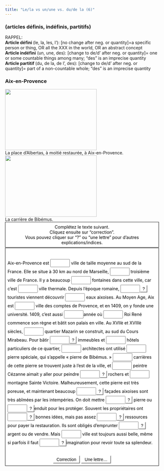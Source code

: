 ```yaml
---
title: "Le/la vs un/une vs. du/de la (6)"
---
```


### (articles d&eacute;finis, ind&eacute;finis, partitifs)

<p></p>RAPPEL: <br>
<strong>Article d&eacute;fini </strong>(le, la, les, l'): [no change after neg. or quantity]=a specific person or thing, OR all the XXX in the world, OR an abstract concept <br>
<strong>Article ind&eacute;fini</strong> (un, une, des): [change to de/d' after neg. or quantity]= one or some countable things among many; "des" is an imprecise quantity <br>
<strong>Article partitif </strong>(du, de la, de l', des): [change to de/d' after neg.  or quantity]= part of a non-countable whole; "des" is an imprecise quantity</p><p></p>

### Aix-en-Provence

<body onload="StartUp()" id="TheBody" >


<img src="DSC02917_thumb.jpg" width="300" height="200" /><br /> La place d'Albertas, à moitié restaurée, à Aix-en-Provence.<br />
<img src="DSC01990_thumb.jpg" width="300" height="201" /><br />La carrière de Bibémus. <br />


<div id="InstructionsDiv" class="StdDiv">
  <div id="Instructions">Compl&#x00e9;tez le texte suivant. <br>Cliquez ensuite sur "correction". <br>Vous pouvez cliquer sur "?" ou "une lettre" pour d'autres explications/indices.</div>
</div>




<div id="MainDiv" class="StdDiv">

<!-- These top buttons hidden; reveal if required -->
<!--
<button id="CheckButton1" class="FuncButton" onmouseover="FuncBtnOver(this)" onfocus="FuncBtnOver(this)" onmouseout="FuncBtnOut(this)" onblur="FuncBtnOut(this)" onmousedown="FuncBtnDown(this)" onmouseup="FuncBtnOut(this)" onclick="CheckAnswers()">&nbsp;Correction&nbsp;</button>


<button class="FuncButton" onmouseover="FuncBtnOver(this)" onfocus="FuncBtnOver(this)" onmouseout="FuncBtnOut(this)" onblur="FuncBtnOut(this)" onmousedown="FuncBtnDown(this)" onmouseup="FuncBtnOut(this)" onclick="ShowHint()">&nbsp;Une lettre...&nbsp;</button>


 -->
 
<div id="ClozeDiv">
<form id="Cloze" method="post" action="" onsubmit="return false;">
<div class="ClozeBody">
Aix-en-Provence est <span class="GapSpan" id="GapSpan0"><input type="text" class="GapBox" id="Gap0" onfocus="TrackFocus(0)" onblur="LeaveGap()" size="6" style: width="6" ></input></span> ville de taille moyenne au sud de la France. Elle se situe &#x00e0; 30 km au nord de Marseille, <span class="GapSpan" id="GapSpan1"><input type="text" class="GapBox" id="Gap1" onfocus="TrackFocus(1)" onblur="LeaveGap()" size="6" style: width="6" ></input></span> troisi&#x00e8;me ville de France. Il y a beaucoup <span class="GapSpan" id="GapSpan2"><input type="text" class="GapBox" id="Gap2" onfocus="TrackFocus(2)" onblur="LeaveGap()" size="6" style: width="6" ></input></span> fontaines dans cette ville, car c&#x2019;est <span class="GapSpan" id="GapSpan3"><input type="text" class="GapBox" id="Gap3" onfocus="TrackFocus(3)" onblur="LeaveGap()" size="6" style: width="6" ></input></span> ville thermale. Depuis l&#x2019;&#x00e9;poque romaine, <span class="GapSpan" id="GapSpan4"><input type="text" class="GapBox" id="Gap4" onfocus="TrackFocus(4)" onblur="LeaveGap()" size="6" style: width="6" ></input><button style="line-height: 1.0" class="FuncButton" onfocus="FuncBtnOver(this)" onblur="FuncBtnOut(this)" onmouseover="FuncBtnOver(this)" onmouseout="FuncBtnOut(this)" onmousedown="FuncBtnDown(this)" onmouseup="FuncBtnOut(this)" onclick="ShowClue(4)">?</button></span> touristes viennent d&#x00e9;couvrir <span class="GapSpan" id="GapSpan5"><input type="text" class="GapBox" id="Gap5" onfocus="TrackFocus(5)" onblur="LeaveGap()" size="6" style: width="6" ></input></span> eaux aixoises. Au Moyen Age, Aix est <span class="GapSpan" id="GapSpan6"><input type="text" class="GapBox" id="Gap6" onfocus="TrackFocus(6)" onblur="LeaveGap()" size="6" style: width="6" ></input></span> ville des comptes de Provence, et en 1409, on y fonde une universit&#x00e9;. 1409, c&#x2019;est aussi <span class="GapSpan" id="GapSpan7"><input type="text" class="GapBox" id="Gap7" onfocus="TrackFocus(7)" onblur="LeaveGap()" size="6" style: width="6" ></input></span>ann&#x00e9;e o&#x00f9; <span class="GapSpan" id="GapSpan8"><input type="text" class="GapBox" id="Gap8" onfocus="TrackFocus(8)" onblur="LeaveGap()" size="6" style: width="6" ></input></span> Roi Ren&#x00e9; commence son r&#x00e8;gne et b&#x00e2;tit son palais en ville. Au XVII&#x00e8; et XVIII&#x00e8; si&#x00e8;cles, <span class="GapSpan" id="GapSpan9"><input type="text" class="GapBox" id="Gap9" onfocus="TrackFocus(9)" onblur="LeaveGap()" size="6" style: width="6" ></input></span> quartier Mazarin se construit, au sud du Cours Mirabeau. Pour b&#x00e2;tir <span class="GapSpan" id="GapSpan10"><input type="text" class="GapBox" id="Gap10" onfocus="TrackFocus(10)" onblur="LeaveGap()" size="6" style: width="6" ></input><button style="line-height: 1.0" class="FuncButton" onfocus="FuncBtnOver(this)" onblur="FuncBtnOut(this)" onmouseover="FuncBtnOver(this)" onmouseout="FuncBtnOut(this)" onmousedown="FuncBtnDown(this)" onmouseup="FuncBtnOut(this)" onclick="ShowClue(10)">?</button></span> immeubles et <span class="GapSpan" id="GapSpan11"><input type="text" class="GapBox" id="Gap11" onfocus="TrackFocus(11)" onblur="LeaveGap()" size="6" style: width="6" ></input></span> h&#x00f4;tels particuliers de ce quartier, <span class="GapSpan" id="GapSpan12"><input type="text" class="GapBox" id="Gap12" onfocus="TrackFocus(12)" onblur="LeaveGap()" size="6" style: width="6" ></input></span> architectes ont utilis&#x00e9; <span class="GapSpan" id="GapSpan13"><input type="text" class="GapBox" id="Gap13" onfocus="TrackFocus(13)" onblur="LeaveGap()" size="6" style: width="6" ></input></span> pierre sp&#x00e9;ciale, qui s'appelle &#x00ab; pierre de Bib&#x00e9;mus. &#x00bb; <span class="GapSpan" id="GapSpan14"><input type="text" class="GapBox" id="Gap14" onfocus="TrackFocus(14)" onblur="LeaveGap()" size="6" style: width="6" ></input></span> carri&#x00e8;res de cette pierre se trouvent juste &#x00e0; l&#x2019;est de la ville, et <span class="GapSpan" id="GapSpan15"><input type="text" class="GapBox" id="Gap15" onfocus="TrackFocus(15)" onblur="LeaveGap()" size="6" style: width="6" ></input></span> peintre C&#x00e9;zanne aimait y aller pour peindre <span class="GapSpan" id="GapSpan16"><input type="text" class="GapBox" id="Gap16" onfocus="TrackFocus(16)" onblur="LeaveGap()" size="6" style: width="6" ></input><button style="line-height: 1.0" class="FuncButton" onfocus="FuncBtnOver(this)" onblur="FuncBtnOut(this)" onmouseover="FuncBtnOver(this)" onmouseout="FuncBtnOut(this)" onmousedown="FuncBtnDown(this)" onmouseup="FuncBtnOut(this)" onclick="ShowClue(16)">?</button></span> rochers et <span class="GapSpan" id="GapSpan17"><input type="text" class="GapBox" id="Gap17" onfocus="TrackFocus(17)" onblur="LeaveGap()" size="6" style: width="6" ></input></span> montagne Sainte Victoire. Malheureusement, cette pierre est tr&#x00e8;s poreuse, et maintenant beaucoup <span class="GapSpan" id="GapSpan18"><input type="text" class="GapBox" id="Gap18" onfocus="TrackFocus(18)" onblur="LeaveGap()" size="6" style: width="6" ></input><button style="line-height: 1.0" class="FuncButton" onfocus="FuncBtnOver(this)" onblur="FuncBtnOut(this)" onmouseover="FuncBtnOver(this)" onmouseout="FuncBtnOut(this)" onmousedown="FuncBtnDown(this)" onmouseup="FuncBtnOut(this)" onclick="ShowClue(18)">?</button></span> fa&#x00e7;ades aixoises sont tr&#x00e8;s ab&#x00ee;m&#x00e9;es par les intemp&#x00e9;ries. On doit mettre <span class="GapSpan" id="GapSpan19"><input type="text" class="GapBox" id="Gap19" onfocus="TrackFocus(19)" onblur="LeaveGap()" size="6" style: width="6" ></input><button style="line-height: 1.0" class="FuncButton" onfocus="FuncBtnOver(this)" onblur="FuncBtnOut(this)" onmouseover="FuncBtnOver(this)" onmouseout="FuncBtnOut(this)" onmousedown="FuncBtnDown(this)" onmouseup="FuncBtnOut(this)" onclick="ShowClue(19)">?</button></span> pierre ou <span class="GapSpan" id="GapSpan20"><input type="text" class="GapBox" id="Gap20" onfocus="TrackFocus(20)" onblur="LeaveGap()" size="6" style: width="6" ></input><button style="line-height: 1.0" class="FuncButton" onfocus="FuncBtnOver(this)" onblur="FuncBtnOut(this)" onmouseover="FuncBtnOver(this)" onmouseout="FuncBtnOut(this)" onmousedown="FuncBtnDown(this)" onmouseup="FuncBtnOut(this)" onclick="ShowClue(20)">?</button></span>enduit pour les prot&#x00e9;ger. Souvent les propri&#x00e9;taires ont <span class="GapSpan" id="GapSpan21"><input type="text" class="GapBox" id="Gap21" onfocus="TrackFocus(21)" onblur="LeaveGap()" size="6" style: width="6" ></input><button style="line-height: 1.0" class="FuncButton" onfocus="FuncBtnOver(this)" onblur="FuncBtnOut(this)" onmouseover="FuncBtnOver(this)" onmouseout="FuncBtnOut(this)" onmousedown="FuncBtnDown(this)" onmouseup="FuncBtnOut(this)" onclick="ShowClue(21)">?</button></span> bonnes id&#x00e9;es, mais pas assez <span class="GapSpan" id="GapSpan22"><input type="text" class="GapBox" id="Gap22" onfocus="TrackFocus(22)" onblur="LeaveGap()" size="6" style: width="6" ></input><button style="line-height: 1.0" class="FuncButton" onfocus="FuncBtnOver(this)" onblur="FuncBtnOut(this)" onmouseover="FuncBtnOver(this)" onmouseout="FuncBtnOut(this)" onmousedown="FuncBtnDown(this)" onmouseup="FuncBtnOut(this)" onclick="ShowClue(22)">?</button></span> ressources pour payer la restauration. Ils sont oblig&#x00e9;s d&#x2019;emprunter <span class="GapSpan" id="GapSpan23"><input type="text" class="GapBox" id="Gap23" onfocus="TrackFocus(23)" onblur="LeaveGap()" size="6" style: width="6" ></input><button style="line-height: 1.0" class="FuncButton" onfocus="FuncBtnOver(this)" onblur="FuncBtnOut(this)" onmouseover="FuncBtnOver(this)" onmouseout="FuncBtnOut(this)" onmousedown="FuncBtnDown(this)" onmouseup="FuncBtnOut(this)" onclick="ShowClue(23)">?</button></span>argent ou de vendre. Mais <span class="GapSpan" id="GapSpan24"><input type="text" class="GapBox" id="Gap24" onfocus="TrackFocus(24)" onblur="LeaveGap()" size="6" style: width="6" ></input></span> ville est toujours aussi belle, m&#x00ea;me si parfois il faut <span class="GapSpan" id="GapSpan25"><input type="text" class="GapBox" id="Gap25" onfocus="TrackFocus(25)" onblur="LeaveGap()" size="6" style: width="6" ></input><button style="line-height: 1.0" class="FuncButton" onfocus="FuncBtnOver(this)" onblur="FuncBtnOut(this)" onmouseover="FuncBtnOver(this)" onmouseout="FuncBtnOut(this)" onmousedown="FuncBtnDown(this)" onmouseup="FuncBtnOut(this)" onclick="ShowClue(25)">?</button></span>imagination pour revoir toute sa splendeur.


</div>
</form>
</div>


<div class="Keypad" id="CharacterKeypad">
<button onclick="TypeChars('\u00e0'); return false;">&#x00e0;</button><button onclick="TypeChars(' '); return false;"> </button><button onclick="TypeChars('\u00e7'); return false;">&#x00e7;</button><button onclick="TypeChars(' '); return false;"> </button><button onclick="TypeChars('\u00e9'); return false;">&#x00e9;</button><button onclick="TypeChars(' '); return false;"> </button><button onclick="TypeChars('\u00ea'); return false;">&#x00ea;</button><button onclick="TypeChars(' '); return false;"> </button><button onclick="TypeChars('\u00e8'); return false;">&#x00e8;</button><button onclick="TypeChars(' '); return false;"> </button><button onclick="TypeChars('\u00eb'); return false;">&#x00eb;</button><button onclick="TypeChars(' '); return false;"> </button><button onclick="TypeChars('\u00f9'); return false;">&#x00f9;</button><button onclick="TypeChars(' '); return false;"> </button><button onclick="TypeChars('\u00f4'); return false;">&#x00f4;</button><button onclick="TypeChars(' '); return false;"> </button><button onclick="TypeChars('\u00c0'); return false;">&#x00c0;</button><button onclick="TypeChars(' '); return false;"> </button><button onclick="TypeChars('\u00c7'); return false;">&#x00c7;</button><button onclick="TypeChars(' '); return false;"> </button><button onclick="TypeChars('\u00c9'); return false;">&#x00c9;</button><button onclick="TypeChars(' '); return false;"> </button><button onclick="TypeChars('\u00ca'); return false;">&#x00ca;</button>

</div>


<button id="CheckButton2" class="FuncButton" onmouseover="FuncBtnOver(this)" onfocus="FuncBtnOver(this)" onmouseout="FuncBtnOut(this)" onblur="FuncBtnOut(this)" onmousedown="FuncBtnDown(this)" onmouseup="FuncBtnOut(this)" onclick="CheckAnswers()">&nbsp;Correction&nbsp;</button>


<button class="FuncButton" onmouseover="FuncBtnOver(this)" onfocus="FuncBtnOver(this)" onmouseout="FuncBtnOut(this)" onblur="FuncBtnOut(this)" onmousedown="FuncBtnDown(this)" onmouseup="FuncBtnOut(this)" onclick="ShowHint()">&nbsp;Une lettre...&nbsp;</button>


</div>



<div class="Feedback" id="FeedbackDiv">
<div class="FeedbackText" id="FeedbackContent"></div>

<button id="FeedbackOKButton" class="FuncButton" onfocus="FuncBtnOver(this)" onblur="FuncBtnOut(this)" onmouseover="FuncBtnOver(this)" onmouseout="FuncBtnOut(this)" onmousedown="FuncBtnDown(this)" onmouseup="FuncBtnOut(this)" onclick="HideFeedback(); return false;">&nbsp;OK&nbsp;</button>
</div>

<!-- BeginBottomNavButtons -->



<!-- EndBottomNavButtons -->

<!-- BeginSubmissionForm -->

<!-- EndSubmissionForm -->

</body>

<!-- Made with executable version Java Hot Potatoes Beta 6.0.2.14 -->

<!-- The following insertion allows you to add your own code directly to this head tag from the configuration screen -->



<style type="text/css">


/* This is the CSS stylesheet used in the exercise. */
/* Elements in square brackets are replaced by data based on configuration settings when the exercise is built. */

/* BeginCorePageCSS */

/* Made with executable version Java Hot Potatoes 6.0.2.14 */


/* Hack to hide a nested Quicktime player from IE, which can't handle it. */
* html object.MediaPlayerNotForIE {
	display: none;
}


p{
	text-align: left;
	margin: 0px;
	font-size: 100%;
}

table,div,span,td{
	font-size: 100%;
	color: #000000;
}

div.Titles{
	padding: 0.5em;;
	text-align: center;
	color: #000000;
}

button{
	font-family: Geneva,Arial;
	font-size: 100%;
	display: inline;
}

.ExerciseTitle{
	font-size: 140%;
	color: #000000;
}

.ExerciseSubtitle{
	font-size: 120%;
	color: #000000;
}

div.StdDiv{
	background-color: #ffffff;
	text-align: center;
	font-size: 100%;
	color: #000000;
	padding: 0.5em;
	border-style: solid;
	border-width: 1px 1px 1px 1px;
	border-color: #000000;
	margin-bottom: 1px;
}

/* EndCorePageCSS */

.RTLText{
	text-align: right;
	font-size: 150%;
	direction: rtl;
	font-family: "Simplified Arabic", "Traditional Arabic", "Times New Roman", Geneva,Arial; 
}

.CentredRTLText{
	text-align: center;
	font-size: 150%;
	direction: rtl;
	font-family: "Simplified Arabic", "Traditional Arabic", "Times New Roman", Geneva,Arial; 
}

button p.RTLText{
	text-align: center;
}

.RTLGapBox{
	text-align: right;
	font-size: 150%;
	direction: rtl;
	font-family: "Times New Roman", Geneva,Arial;
}

.Guess{
	font-weight: bold;
}

.CorrectAnswer{
	font-weight: bold;
}

div#Timer{
	padding: 0.25em;
	margin-left: auto;
	margin-right: auto;
	text-align: center;
	color: #000000;
}

span#TimerText{
	padding: 0.25em;
	border-width: 1px;
	border-style: solid;
	font-weight: bold;
	display: none;
	color: #000000;
}

span.Instructions{

}

div.ExerciseText{

}

.FeedbackText, .FeedbackText span.CorrectAnswer, .FeedbackText span.Guess, .FeedbackText span.Answer{
	color: #000000;
}

.LeftItem{
	font-size: 100%;
	color: #000000;
	text-align: left;
}

.RightItem{
	font-weight: bold;
	font-size: 100%;
	color: #000000;
}

span.CorrectMark{

}

input, textarea{
	font-family: Geneva,Arial;
	font-size: 120%;
}

select{
	font-size: 100%;
}

div.Feedback {
	background-color: #ffffff;
	left: 33%;
	width: 34%;
	top: 33%;
	z-index: 1;
	border-style: solid;
	border-width: 1px;
	padding: 5px;
	text-align: center;
	color: #000000;
	position: absolute;
	display: none;
	font-size: 100%;
}




div.ExerciseDiv{
	color: #000000;
}

/* JMatch flashcard styles */
table.FlashcardTable{
	background-color: transparent;
	color: #000000;
	border-color: #000000;
	margin-left: 5%;
	margin-right: 5%;
	margin-top: 2em;
	margin-bottom: 2em;
	width: 90%;
	position: relative;
	text-align: center;
	padding: 0px;
}

table.FlashcardTable tr{
	border-style: none;
	margin: 0px;
	padding: 0px;
	background-color: #ffffff;
}

table.FlashcardTable td.Showing{
	font-size: 140%;
	text-align: center;
	width: 50%;
	display: table-cell;
	padding: 2em;
	margin: 0px;
	border-style: solid;
	border-width: 1px;
	color: #000000;
	background-color: #ffffff;
}

table.FlashcardTable td.Hidden{
	display: none;
}

/* JMix styles */
div#SegmentDiv{
	margin-top: 2em;
	margin-bottom: 2em;
	text-align: center;
}

a.ExSegment{
	font-size: 120%;
	font-weight: bold;
	text-decoration: none;
	color: #000000;
}

span.RemainingWordList{
	font-style: italic;
}

div.DropLine {
	position: absolute;
	text-align: center;
	border-bottom-style: solid;
	border-bottom-width: 1px;
	border-bottom-color: #000000;
	width: 80%;
}

/* JCloze styles */

.ClozeWordList{
	text-align: center;
	font-weight: bold;
}

div.ClozeBody{
	text-align: left;
	margin-top: 2em;
	margin-bottom: 2em;
	line-height: 2.0
}

span.GapSpan{
	font-weight: bold;
}

/* JCross styles */

table.CrosswordGrid{
	margin: auto auto 1em auto;
	border-collapse: collapse;
	padding: 0px;
	background-color: #000000;
}

table.CrosswordGrid tbody tr td{
	width: 1.5em;
	height: 1.5em;
	text-align: center;
	vertical-align: middle;
	font-size: 140%;
	padding: 1px;
	margin: 0px;
	border-style: solid;
	border-width: 1px;
	border-color: #000000;
	color: #000000;
}

table.CrosswordGrid span{
	color: #000000;
}

table.CrosswordGrid td.BlankCell{
	background-color: #000000;
	color: #000000;
}

table.CrosswordGrid td.LetterOnlyCell{
	text-align: center;
	vertical-align: middle;
	background-color: #ffffff;
	color: #000000;
	font-weight: bold;
}

table.CrosswordGrid td.NumLetterCell{
	text-align: left;
	vertical-align: top;
	background-color: #ffffff;
	color: #000000;
	padding: 1px;
	font-weight: bold;
}

.NumLetterCellText{
	cursor: pointer;
	color: #000000;
}

.GridNum{
	vertical-align: super;
	font-size: 66%;
	font-weight: bold;
	text-decoration: none;
	color: #000000;
}

.GridNum:hover, .GridNum:visited{
	color: #000000;
}

table#Clues{
	margin: auto;
	vertical-align: top;
}

table#Clues td{
	vertical-align: top;
}

table.ClueList{
  margin: auto;
}

td.ClueNum{
	text-align: right;
	font-weight: bold;
	vertical-align: top;
}

td.Clue{
	text-align: left;
}

div#ClueEntry{
	text-align: left;
	margin-bottom: 1em;
}

/* Keypad styles */

div.Keypad{
	text-align: center;
	display: none; /* initially hidden, shown if needed */
	margin-bottom: 0.5em;
}

div.Keypad button{
	font-family: Geneva,Arial;
	font-size: 120%;
	background-color: #ffffff;
	color: #000000;
	width: 2em;
}

/* JQuiz styles */

div.QuestionNavigation{
	text-align: center;
}

.QNum{
	margin: 0em 1em 0.5em 1em;
	font-weight: bold;
	vertical-align: middle;
}

textarea{
	font-family: Geneva,Arial;
}

.QuestionText{
	text-align: left;
	margin: 0px;
	font-size: 100%;
}

.Answer{
	font-size: 120%;
	letter-spacing: 0.1em;
}

.PartialAnswer{
	font-size: 120%;
	letter-spacing: 0.1em;
	color: #000000;
}

.Highlight{
	color: #000000;
	background-color: #ffff00;
	font-weight: bold;
	font-size: 120%;
}

ol.QuizQuestions{
	text-align: left;
	list-style-type: none;
}

li.QuizQuestion{
	padding: 1em;
	border-style: solid;
	border-width: 0px 0px 1px 0px;
}

ol.MCAnswers{
	text-align: left;
	list-style-type: upper-alpha;
	padding: 1em;
}

ol.MCAnswers li{
	margin-bottom: 1em;
}

ol.MSelAnswers{
	text-align: left;
	list-style-type: lower-alpha;
	padding: 1em;
}

div.ShortAnswer{
	padding: 1em;
}

.FuncButton {
	text-align: center;
	border-style: solid;

	border-left-color: #ffffff;
	border-top-color: #ffffff;
	border-right-color: #7f7f7f;
	border-bottom-color: #7f7f7f;
	color: #000000;
	background-color: #ffffff;

	border-width: 2px;
	padding: 3px 6px 3px 6px;
	cursor: pointer;
}

.FuncButtonUp {
	color: #ffffff;
	text-align: center;
	border-style: solid;

	border-left-color: #ffffff;
	border-top-color: #ffffff;
	border-right-color: #7f7f7f;
	border-bottom-color: #7f7f7f;

	background-color: #000000;
	color: #ffffff;
	border-width: 2px;
	padding: 3px 6px 3px 6px;
	cursor: pointer;
}

.FuncButtonDown {
	color: #ffffff;
	text-align: center;
	border-style: solid;

	border-left-color: #7f7f7f;
	border-top-color: #7f7f7f;
	border-right-color: #ffffff;
	border-bottom-color: #ffffff;
	background-color: #000000;
	color: #ffffff;

	border-width: 2px;
	padding: 3px 6px 3px 6px;
	cursor: pointer;
}

/*BeginNavBarStyle*/

div.NavButtonBar{
	background-color: #ffffff;
	text-align: center;
	margin: 2px 0px 2px 0px;
	clear: both;
	font-size: 100%;
}

.NavButton {
	border-style: solid;
	
	border-left-color: #ffffff;
	border-top-color: #ffffff;
	border-right-color: #7f7f7f;
	border-bottom-color: #7f7f7f;
	background-color: #ffffff;
	color: #000000;

	border-width: 2px;
	cursor: pointer;	
}

.NavButtonUp {
	border-style: solid;

	border-left-color: #ffffff;
	border-top-color: #ffffff;
	border-right-color: #7f7f7f;
	border-bottom-color: #7f7f7f;
	color: #ffffff;
	background-color: #000000;

	border-width: 2px;
	cursor: pointer;	
}

.NavButtonDown {
	border-style: solid;

	border-left-color: #7f7f7f;
	border-top-color: #7f7f7f;
	border-right-color: #ffffff;
	border-bottom-color: #ffffff;
	color: #ffffff;
	background-color: #000000;

	border-width: 2px;
	cursor: pointer;	
}

/*EndNavBarStyle*/

a{
	color: #0000ff;
}

a:visited{
	color: #ff00ff;
}

a:hover{
	color: #0000ff;
}

div.CardStyle {
	position: absolute;
	font-family: Geneva,Arial;
	font-size: 100%;
	padding: 5px;
	border-style: solid;
	border-width: 1px;
	color: #000000;
	background-color: #ffffff;
	left: -50px;
	top: -50px;
	overflow: visible;
}

.rtl{
	text-align: right;
	font-size: 140%;
}


</style>

<script type="text/javascript">

//<![CDATA[

<!--




function Client(){
//if not a DOM browser, hopeless
	this.min = false; if (document.getElementById){this.min = true;};

	this.ua = navigator.userAgent;
	this.name = navigator.appName;
	this.ver = navigator.appVersion;  

//Get data about the browser
	this.mac = (this.ver.indexOf('Mac') != -1);
	this.win = (this.ver.indexOf('Windows') != -1);

//Look for Gecko
	this.gecko = (this.ua.indexOf('Gecko') > 1);
	if (this.gecko){
		this.geckoVer = parseInt(this.ua.substring(this.ua.indexOf('Gecko')+6, this.ua.length));
		if (this.geckoVer < 20020000){this.min = false;}
	}
	
//Look for Firebird
	this.firebird = (this.ua.indexOf('Firebird') > 1);
	
//Look for Safari
	this.safari = (this.ua.indexOf('Safari') > 1);
	if (this.safari){
		this.gecko = false;
	}
	
//Look for IE
	this.ie = (this.ua.indexOf('MSIE') > 0);
	if (this.ie){
		this.ieVer = parseFloat(this.ua.substring(this.ua.indexOf('MSIE')+5, this.ua.length));
		if (this.ieVer < 5.5){this.min = false;}
	}
	
//Look for Opera
	this.opera = (this.ua.indexOf('Opera') > 0);
	if (this.opera){
		this.operaVer = parseFloat(this.ua.substring(this.ua.indexOf('Opera')+6, this.ua.length));
		if (this.operaVer < 7.04){this.min = false;}
	}
	if (this.min == false){
		alert('Your browser may not be able to handle this page.');
	}
	
//Special case for the horrible ie5mac
	this.ie5mac = (this.ie&&this.mac&&(this.ieVer<6));
}

var C = new Client();

//for (prop in C){
//	alert(prop + ': ' + C[prop]);
//}



//CODE FOR HANDLING NAV BUTTONS AND FUNCTION BUTTONS

//[strNavBarJS]
function NavBtnOver(Btn){
	if (Btn.className != 'NavButtonDown'){Btn.className = 'NavButtonUp';}
}

function NavBtnOut(Btn){
	Btn.className = 'NavButton';
}

function NavBtnDown(Btn){
	Btn.className = 'NavButtonDown';
}
//[/strNavBarJS]

function FuncBtnOver(Btn){
	if (Btn.className != 'FuncButtonDown'){Btn.className = 'FuncButtonUp';}
}

function FuncBtnOut(Btn){
	Btn.className = 'FuncButton';
}

function FuncBtnDown(Btn){
	Btn.className = 'FuncButtonDown';
}

function FocusAButton(){
	if (document.getElementById('CheckButton1') != null){
		document.getElementById('CheckButton1').focus();
	}
	else{
		if (document.getElementById('CheckButton2') != null){
			document.getElementById('CheckButton2').focus();
		}
		else{
			document.getElementsByTagName('button')[0].focus();
		}
	}
}




//CODE FOR HANDLING DISPLAY OF POPUP FEEDBACK BOX

var topZ = 1000;

function ShowMessage(Feedback){
	var Output = Feedback + '<br /><br />';
	document.getElementById('FeedbackContent').innerHTML = Output;
	var FDiv = document.getElementById('FeedbackDiv');
	topZ++;
	FDiv.style.zIndex = topZ;
	FDiv.style.top = TopSettingWithScrollOffset(30) + 'px';

	FDiv.style.display = 'block';

	ShowElements(false, 'input');
	ShowElements(false, 'select');
	ShowElements(false, 'object');
	ShowElements(true, 'object', 'FeedbackContent');

//Focus the OK button
	setTimeout("document.getElementById('FeedbackOKButton').focus()", 50);
	
//
}

function ShowElements(Show, TagName, ContainerToReverse){
// added third argument to allow objects in the feedback box to appear
//IE bug -- hide all the form elements that will show through the popup
//FF on Mac bug : doesn't redisplay objects whose visibility is set to visible
//unless the object's display property is changed

	//get container object (by Id passed in, or use document otherwise)
	TopNode = document.getElementById(ContainerToReverse);
	var Els;
	if (TopNode != null) {
		Els = TopNode.getElementsByTagName(TagName);
	} else {
		Els = document.getElementsByTagName(TagName);
	}

	for (var i=0; i<Els.length; i++){
		if (TagName == "object") {
			//manipulate object elements in all browsers
			if (Show == true){
				Els[i+0].style.visibility = 'visible';
				//get Mac FireFox to manipulate display, to force screen redraw
				if (C.mac && C.gecko) {Els[i+0].style.display = '';}
			}
			else{
				Els[i+0].style.visibility = 'hidden';
				if (C.mac && C.gecko) {Els[i+0].style.display = 'none';}
			}
		} 
		else {
			// tagName is either input or select (that is, Form Elements)
			// ie6 has a problem with Form elements, so manipulate those
			if (C.ie) {
				if (C.ieVer < 7) {
					if (Show == true){
						Els[i+0].style.visibility = 'visible';
					}
					else{
						Els[i+0].style.visibility = 'hidden';
					}
				}
			}
		}
	}
}



function HideFeedback(){
	document.getElementById('FeedbackDiv').style.display = 'none';
	ShowElements(true, 'input');
	ShowElements(true, 'select');
	ShowElements(true, 'object');
	if (Finished == true){
		Finish();
	}
}


//GENERAL UTILITY FUNCTIONS AND VARIABLES

//PAGE DIMENSION FUNCTIONS
function PageDim(){
//Get the page width and height
	this.W = 600;
	this.H = 400;
	this.W = document.getElementsByTagName('body')[0].clientWidth;
	this.H = document.getElementsByTagName('body')[0].clientHeight;
}

var pg = null;

function GetPageXY(El) {
	var XY = {x: 0, y: 0};
	while(El){
		XY.x += El.offsetLeft;
		XY.y += El.offsetTop;
		El = El.offsetParent;
	}
	return XY;
}

function GetScrollTop(){
	if (typeof(window.pageYOffset) == 'number'){
		return window.pageYOffset;
	}
	else{
		if ((document.body)&&(document.body.scrollTop)){
			return document.body.scrollTop;
		}
		else{
			if ((document.documentElement)&&(document.documentElement.scrollTop)){
				return document.documentElement.scrollTop;
			}
			else{
				return 0;
			}
		}
	}
}

function GetViewportHeight(){
	if (typeof window.innerHeight != 'undefined'){
		return window.innerHeight;
	}
	else{
		if (((typeof document.documentElement != 'undefined')&&(typeof document.documentElement.clientHeight !=
     'undefined'))&&(document.documentElement.clientHeight != 0)){
			return document.documentElement.clientHeight;
		}
		else{
			return document.getElementsByTagName('body')[0].clientHeight;
		}
	}
}

function TopSettingWithScrollOffset(TopPercent){
	var T = Math.floor(GetViewportHeight() * (TopPercent/100));
	return GetScrollTop() + T; 
}

//CODE FOR AVOIDING LOSS OF DATA WHEN BACKSPACE KEY INVOKES history.back()
var InTextBox = false;

function SuppressBackspace(e){ 
	if (InTextBox == true){return;}
	if (C.ie) {
		thisKey = window.event.keyCode;
	}
	else {
		thisKey = e.keyCode;
	}

	var Suppress = false;

	if (thisKey == 8) {
		Suppress = true;
	}

	if (Suppress == true){
		if (C.ie){
			window.event.returnValue = false;	
			window.event.cancelBubble = true;
		}
		else{
			e.preventDefault();
		}
	}
}

if (C.ie){
	document.attachEvent('onkeydown',SuppressBackspace);
	window.attachEvent('onkeydown',SuppressBackspace);
}
else{
	if (window.addEventListener){
		window.addEventListener('keypress',SuppressBackspace,false);
	}
}

function ReduceItems(InArray, ReduceToSize){
	var ItemToDump=0;
	var j=0;
	while (InArray.length > ReduceToSize){
		ItemToDump = Math.floor(InArray.length*Math.random());
		InArray.splice(ItemToDump, 1);
	}
}

function Shuffle(InArray){
	var Num;
	var Temp = new Array();
	var Len = InArray.length;

	var j = Len;

	for (var i=0; i<Len; i++){
		Temp[i+0] = InArray[i+0];
	}

	for (i=0; i<Len; i++){
		Num = Math.floor(j  *  Math.random());
		InArray[i+0] = Temp[Num];

		for (var k=Num; k < (j-1); k++) {
			Temp[k] = Temp[k+1];
		}
		j--;
	}
	return InArray;
}

function WriteToInstructions(Feedback) {
	document.getElementById('InstructionsDiv').innerHTML = Feedback;

}




function EscapeDoubleQuotes(InString){
	return InString.replace(/"/g, '&quot;')
}

function TrimString(InString){
        var x = 0;

        if (InString.length != 0) {
                while ((InString.charAt(InString.length - 1) == '\u0020') || (InString.charAt(InString.length - 1) == '\u000A') || (InString.charAt(InString.length - 1) == '\u000D')){
                        InString = InString.substring(0, InString.length - 1)
                }

                while ((InString.charAt(0) == '\u0020') || (InString.charAt(0) == '\u000A') || (InString.charAt(0) == '\u000D')){
                        InString = InString.substring(1, InString.length)
                }

                while (InString.indexOf('  ') != -1) {
                        x = InString.indexOf('  ')
                        InString = InString.substring(0, x) + InString.substring(x+1, InString.length)
                 }

                return InString;
        }

        else {
                return '';
        }
}

function FindLongest(InArray){
	if (InArray.length < 1){return -1;}

	var Longest = 0;
	for (var i=1; i<InArray.length; i++){
		if (InArray[i+0].length > InArray[Longest].length){
			Longest = i;
		}
	}
	return Longest;
}

//UNICODE CHARACTER FUNCTIONS
function IsCombiningDiacritic(CharNum){
	var Result = (((CharNum >= 0x0300)&&(CharNum <= 0x370))||((CharNum >= 0x20d0)&&(CharNum <= 0x20ff)));
	Result = Result || (((CharNum >= 0x3099)&&(CharNum <= 0x309a))||((CharNum >= 0xfe20)&&(CharNum <= 0xfe23)));
	return Result;
}

function IsCJK(CharNum){
	return ((CharNum >= 0x3000)&&(CharNum < 0xd800));
}

//SETUP FUNCTIONS
//BROWSER WILL REFILL TEXT BOXES FROM CACHE IF NOT PREVENTED
function ClearTextBoxes(){
	var NList = document.getElementsByTagName('input');
	for (var i=0; i<NList.length; i++){
		if ((NList[i+0].id.indexOf('Guess') > -1)||(NList[i+0].id.indexOf('Gap') > -1)){
			NList[i+0].value = '';
		}
		if (NList[i+0].id.indexOf('Chk') > -1){
			NList[i+0].checked = '';
		}
	}
}

//EXTENSION TO ARRAY OBJECT
function Array_IndexOf(Input){
	var Result = -1;
	for (var i=0; i<this.length; i++){
		if (this[i+0] == Input){
			Result = i;
		}
	}
	return Result;
}
Array.prototype.indexOf = Array_IndexOf;

//IE HAS RENDERING BUG WITH BOTTOM NAVBAR
function RemoveBottomNavBarForIE(){
	if ((C.ie)&&(document.getElementById('Reading') != null)){
		if (document.getElementById('BottomNavBar') != null){
			document.getElementById('TheBody').removeChild(document.getElementById('BottomNavBar'));
		}
	}
}




//HOTPOTNET-RELATED CODE

var HPNStartTime = (new Date()).getTime();
var SubmissionTimeout = 30000;
var Detail = ''; //Global that is used to submit tracking data

function Finish(){
//If there's a form, fill it out and submit it
	if (document.store != null){
		Frm = document.store;
		Frm.starttime.value = HPNStartTime;
		Frm.endtime.value = (new Date()).getTime();
		Frm.mark.value = Score;
		Frm.detail.value = Detail;
		Frm.submit();
	}
}





//JCLOZE CORE JAVASCRIPT CODE

function ItemState(){
	this.ClueGiven = false;
	this.HintsAndChecks = 0;
	this.MatchedAnswerLength = 0;
	this.ItemScore = 0;
	this.AnsweredCorrectly = false;
	this.Guesses = new Array();
	return this;
}

var Feedback = '';
var Correct = 'Bravo! Bien jou\u00e9.';
var Incorrect = 'Une partie de la r\u00e9ponse est correcte. Les r\u00e9ponses incorrectes ont \u00e9t\u00e9 laiss\u00e9es en place pour que vous les corrigiez.'; 
var GiveHint = 'La lettre suivante a \u00e9t\u00e9 ajout\u00e9e.';
var CaseSensitive = true;
var YourScoreIs = 'Votre score, c\'est';
var Finished = false;
var Locked = false;
var Score = 0;
var CurrentWord = 0;
var Guesses = '';
var TimeOver = false;

I = new Array();
I=new Array();
I[0] = new Array();
I[0][1] = new Array();
I[0][1][0] = new Array();
I[0][1][0][0] = '\u0075\u006e\u0065';
I[0][2] = '';
I[1] = new Array();
I[1][1] = new Array();
I[1][1][0] = new Array();
I[1][1][0][0] = '\u006c\u0061';
I[1][2] = '';
I[2] = new Array();
I[2][1] = new Array();
I[2][1][0] = new Array();
I[2][1][0][0] = '\u0064\u0065';
I[2][2] = '';
I[3] = new Array();
I[3][1] = new Array();
I[3][1][0] = new Array();
I[3][1][0][0] = '\u0075\u006e\u0065';
I[3][2] = '';
I[4] = new Array();
I[4][1] = new Array();
I[4][1][0] = new Array();
I[4][1][0][0] = '\u0064\u0065\u0073';
I[4][2] = 'La quantit\u00e9 est limit\u00e9e; ce n\'est pas une g\u00e9n\u00e9ralisation sur ce que font les touristes en g\u00e9n\u00e9ral. Seulement certains d\'entre eux sont venus \u00e0 Aix. ';
I[5] = new Array();
I[5][1] = new Array();
I[5][1][0] = new Array();
I[5][1][0][0] = '\u006c\u0065\u0073';
I[5][2] = '';
I[6] = new Array();
I[6][1] = new Array();
I[6][1][0] = new Array();
I[6][1][0][0] = '\u006c\u0061';
I[6][2] = '';
I[7] = new Array();
I[7][1] = new Array();
I[7][1][0] = new Array();
I[7][1][0][0] = '\u006c\u0027';
I[7][2] = '';
I[8] = new Array();
I[8][1] = new Array();
I[8][1][0] = new Array();
I[8][1][0][0] = '\u006c\u0065';
I[8][2] = '';
I[9] = new Array();
I[9][1] = new Array();
I[9][1][0] = new Array();
I[9][1][0][0] = '\u006c\u0065';
I[9][2] = '';
I[10] = new Array();
I[10][1] = new Array();
I[10][1][0] = new Array();
I[10][1][0][0] = '\u006c\u0065\u0073';
I[10][2] = 'ce sont des h\u00f4tels et des immeubles pr\u00e9cis (ceux de ce quartier), pas une quantit\u00e9 impr\u00e9cise d\'h\u00f4tels, etc.';
I[11] = new Array();
I[11][1] = new Array();
I[11][1][0] = new Array();
I[11][1][0][0] = '\u006c\u0065\u0073';
I[11][2] = '';
I[12] = new Array();
I[12][1] = new Array();
I[12][1][0] = new Array();
I[12][1][0][0] = '\u006c\u0065\u0073';
I[12][2] = '';
I[13] = new Array();
I[13][1] = new Array();
I[13][1][0] = new Array();
I[13][1][0][0] = '\u0075\u006e\u0065';
I[13][2] = '';
I[14] = new Array();
I[14][1] = new Array();
I[14][1][0] = new Array();
I[14][1][0][0] = '\u004c\u0065\u0073';
I[14][2] = '';
I[15] = new Array();
I[15][1] = new Array();
I[15][1][0] = new Array();
I[15][1][0][0] = '\u006c\u0065';
I[15][2] = '';
I[16] = new Array();
I[16][1] = new Array();
I[16][1][0] = new Array();
I[16][1][0][0] = '\u006c\u0065\u0073';
I[16][1][1] = new Array();
I[16][1][1][0] = '\u0064\u0065\u0073';
I[16][2] = 'On pourrait mettre "des" (he went here to paint rocks) ou "les" (he went here to paint the rocks, the specific ones at Bib\u00e9mus).';
I[17] = new Array();
I[17][1] = new Array();
I[17][1][0] = new Array();
I[17][1][0][0] = '\u006c\u0061';
I[17][2] = '';
I[18] = new Array();
I[18][1] = new Array();
I[18][1][0] = new Array();
I[18][1][0][0] = '\u0064\u0065';
I[18][2] = 'N\'oubliez pas qu\'il n\'y a pas d\'article apr\u00e8s les expressions de quantit\u00e9 telles que: beaucoup de, assez de, trop de...';
I[19] = new Array();
I[19][1] = new Array();
I[19][1][0] = new Array();
I[19][1][0][0] = '\u0064\u0065\u0020\u006c\u0061';
I[19][2] = 'C\'est une quantit\u00e9 impr\u00e9cise.';
I[20] = new Array();
I[20][1] = new Array();
I[20][1][0] = new Array();
I[20][1][0][0] = '\u0064\u0065\u0020\u006c\u0027';
I[20][2] = 'C\'est une quantit\u00e9 impr\u00e9cise (enduit=stucco).';
I[21] = new Array();
I[21][1] = new Array();
I[21][1][0] = new Array();
I[21][1][0][0] = '\u0064\u0065';
I[21][2] = 'N\'oubliez pas cette exception! on laisse tomber l\'article devant un adjectif pluriel qui pr\u00e9c\u00e8de le nom. Ah, le fran\u00e7ais...!!!';
I[22] = new Array();
I[22][1] = new Array();
I[22][1][0] = new Array();
I[22][1][0][0] = '\u0064\u0065';
I[22][2] = 'Expression de quantit\u00e9...';
I[23] = new Array();
I[23][1] = new Array();
I[23][1][0] = new Array();
I[23][1][0][0] = '\u0064\u0065\u0020\u006c\u0027';
I[23][2] = 'quantit\u00e9 impr\u00e9cise...';
I[24] = new Array();
I[24][1] = new Array();
I[24][1][0] = new Array();
I[24][1][0][0] = '\u006c\u0061';
I[24][2] = '';
I[25] = new Array();
I[25][1] = new Array();
I[25][1][0] = new Array();
I[25][1][0][0] = '\u0064\u0065\u0020\u006c\u0027';
I[25][2] = 'Quantit\u00e9 impr\u00e9cise (tr\u00e8s impr\u00e9cise, ici!)';


State = new Array();

function StartUp(){
	RemoveBottomNavBarForIE();
//Show a keypad if there is one	(added bugfix for 6.0.4.12)
	if (document.getElementById('CharacterKeypad') != null){
		document.getElementById('CharacterKeypad').style.display = 'block';
	}
	






	var i = 0;

	State.length = 0;
	for (i=0; i<I.length; i++){
		State[i+0] = new ItemState();
	}
	
	ClearTextBoxes();
	


}

function ShowClue(ItemNum){
	if (Locked == true){return;}
	State[ItemNum].ClueGiven = true;
	ShowMessage(I[ItemNum][2]);
}

function SaveCurrentAnswers(){
	var Ans = '';
	for (var i=0; i<I.length; i++){
		Ans = GetGapValue(i);
		if ((Ans.length > 0)&&(Ans != State[i+0].Guesses[State[i+0].Guesses.length-1])){
			State[i+0].Guesses[State[i+0].Guesses.length] = Ans;
		}
	}
}

function CompileGuesses(){
	var F = document.getElementById('store');
	if (F != null){
		var Temp = '<?xml version="1.0"?><hpnetresult><fields>';
		var GapLabel = '';
		for (var i=0; i<State.length; i++){
			GapLabel = 'Gap ' + (i+1).toString();
			Temp += '<field><fieldname>' + GapLabel + '</fieldname>';
			Temp += '<fieldtype>student-responses</fieldtype><fieldlabel>' + GapLabel + '</fieldlabel>';
			Temp += '<fieldlabelid>JClozeStudentResponses</fieldlabelid><fielddata>';
			for (var j=0; j<State[i+0].Guesses.length; j++){
				if (j>0){Temp += '| ';}
				Temp += State[i+0].Guesses[j] + ' ';	
			}	
  		Temp += '</fielddata></field>';
		}
		Temp += '</fields></hpnetresult>';
		Detail = Temp;
	}
}

function CheckAnswers(){
	if (Locked == true){return;}
	SaveCurrentAnswers();
	var AllCorrect = true;

//Check each answer
	for (var i = 0; i<I.length; i++){

		if (State[i+0].AnsweredCorrectly == false){
//If it's right, calculate its score
			if (CheckAnswer(i, true) > -1){
				var TotalChars = GetGapValue(i).length;
				State[i+0].ItemScore = (TotalChars-State[i+0].HintsAndChecks)/TotalChars;
				if (State[i+0].ClueGiven == true){State[i+0].ItemScore /= 2;}
				if (State[i+0].ItemScore <0 ){State[i+0].ItemScore = 0;}
				State[i+0].AnsweredCorrectly = true;
//Drop the correct answer into the page, replacing the text box
				SetCorrectAnswer(i, GetGapValue(i));
			}
			else{
//Otherwise, increment the hints for this item, as a penalty
				State[i+0].HintsAndChecks++;

//then set the flag
				AllCorrect = false;
			}
		}
	}

//Calculate the total score
	var TotalScore = 0;
	for (i=0; i<State.length; i++){
		TotalScore += State[i+0].ItemScore;
	}
	TotalScore = Math.floor((TotalScore * 100)/I.length);

//Compile the output
	Output = '';

	if (AllCorrect == true){
		Output = Correct + '<br />';
	}

	Output += YourScoreIs + ' ' + TotalScore + '%.<br />';
	if (AllCorrect == false){
		Output += '<br />' + Incorrect;
	}
	ShowMessage(Output);
	setTimeout('WriteToInstructions(Output)', 50);
	
	Score = TotalScore;
	CompileGuesses();
	
	if ((AllCorrect == true)||(Finished == true)){
	


		TimeOver = true;
		Locked = true;
		Finished = true;
		setTimeout('Finish()', SubmissionTimeout);
	}

}

function TrackFocus(BoxNumber){
	CurrentWord = BoxNumber;
	InTextBox = true;
}

function LeaveGap(){
	InTextBox = false;
}

function CheckBeginning(Guess, Answer){
	var OutString = '';
	var i = 0;
	var UpperGuess = '';
	var UpperAnswer = '';

	if (CaseSensitive == false) {
		UpperGuess = Guess.toUpperCase();
		UpperAnswer = Answer.toUpperCase();
	}
	else {
		UpperGuess = Guess;
		UpperAnswer = Answer;
	}

	while (UpperGuess.charAt(i) == UpperAnswer.charAt(i)) {
		OutString += Guess.charAt(i);
		i++;
	}
	OutString += Answer.charAt(i);
	return OutString;
}

function GetGapValue(GNum){
	var RetVal = '';
	if ((GNum<0)||(GNum>=I.length)){return RetVal;}
	if (document.getElementById('Gap' + GNum) != null){
		RetVal = document.getElementById('Gap' + GNum).value;
		RetVal = TrimString(RetVal);
	}
	else{
		RetVal = State[GNum].Guesses[State[GNum].Guesses.length-1];
	}
	return RetVal;
}

function SetGapValue(GNum, Val){
	if ((GNum<0)||(GNum>=I.length)){return;}
	if (document.getElementById('Gap' + GNum) != null){
		document.getElementById('Gap' + GNum).value = Val;
		document.getElementById('Gap' + GNum).focus();
	}
}

function SetCorrectAnswer(GNum, Val){
	if ((GNum<0)||(GNum>=I.length)){return;}
	if (document.getElementById('GapSpan' + GNum) != null){
		document.getElementById('GapSpan' + GNum).innerHTML = Val;
	}
}

function FindCurrent() {
	var x = 0;
	FoundCurrent = -1;

//Test the current word:
//If its state is not set to already correct, check the word.
	if (State[CurrentWord].AnsweredCorrectly == false){
		if (CheckAnswer(CurrentWord, false) < 0){
			return CurrentWord;
		}
	}
	
	x=CurrentWord + 1;
	while (x<I.length){
		if (State[x].AnsweredCorrectly == false){
			if (CheckAnswer(x, false) < 0){
				return x;
			}
		}
	x++;	
	}

	x = 0;
	while (x<CurrentWord){
		if (State[x].AnsweredCorrectly == false){
			if (CheckAnswer(x, false) < 0){
				return x;
			}
		}
	x++;	
	}
	return FoundCurrent;
}

function CheckAnswer(GapNum, MarkAnswer){
	var Guess = GetGapValue(GapNum);
	var UpperGuess = '';
	var UpperAnswer = '';
	if (CaseSensitive == false){
		UpperGuess = Guess.toUpperCase();
	}
	else{
		UpperGuess = Guess;
	}
	var Match = -1;
	for (var i = 0; i<I[GapNum][1].length; i++){
		if (CaseSensitive == false){
			UpperAnswer = I[GapNum][1][i+0][0].toUpperCase();
		}
		else{
			UpperAnswer = I[GapNum][1][i+0][0];
		}
		if (TrimString(UpperGuess) == UpperAnswer){
			Match = i;
			if (MarkAnswer == true){
				State[GapNum].AnsweredCorrectly = true;
			}
		}
	}
	return Match;
}

function GetHint(GapNum){
	Guess = GetGapValue(GapNum);

	if (CheckAnswer(GapNum, false) > -1){return ''}
	RightBits = new Array();
	for (var i=0; i<I[GapNum][1].length; i++){
		RightBits[i+0] = CheckBeginning(Guess, I[GapNum][1][i+0][0]);
	}
	var RightOne = FindLongest(RightBits);
	var Result = I[GapNum][1][RightOne][0].substring(0,RightBits[RightOne].length);
//Add another char if the last one is a space
	if (Result.charAt(Result.length-1) == ' '){
		Result = I[GapNum][1][RightOne][0].substring(0,RightBits[RightOne].length+1);
	}
	return Result;
}

function ShowHint(){
	if (document.getElementById('FeedbackDiv').style.display == 'block'){return;}
	if (Locked == true){return;}
	var CurrGap = FindCurrent();
	if (CurrGap < 0){return;}

	var HintString = GetHint(CurrGap);

	if (HintString.length > 0){
		SetGapValue(CurrGap, HintString);
		State[CurrGap].HintsAndChecks += 1;
	}
	ShowMessage(GiveHint);
}

function TypeChars(Chars){
	var CurrGap = FindCurrent();
	if (CurrGap < 0){return;}
	if (document.getElementById('Gap' + CurrGap) != null){
		SetGapValue(CurrGap, document.getElementById('Gap' + CurrGap).value + Chars);
	}
}







//-->

//]]>

</script>


</head>

